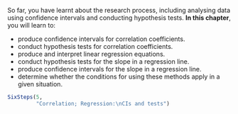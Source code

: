 ::: {.objectivesBox .objectives data-latex="{iconmonstr-target-4-240.png}"}
So far, you have learnt about the research process, including analysing data using confidence intervals and conducting hypothesis tests.
**In this chapter**, you will learn to:

* produce confidence intervals for correlation coefficients.
* conduct hypothesis tests for correlation coefficients.
* produce and interpret linear regression equations.
* conduct hypothesis tests for the slope in a regression line.
* produce confidence intervals for the slope in a regression line.
* determine whether the conditions for using these methods apply in a given situation.
:::


```r
SixSteps(5, 
         "Correlation; Regression:\nCIs and tests")
```


